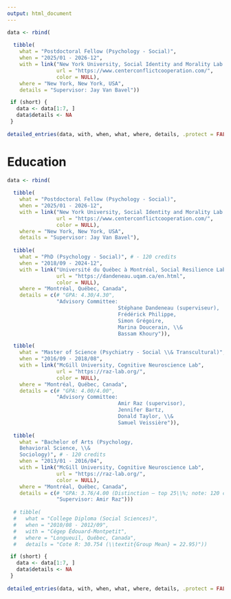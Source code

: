 ```yaml
---
output: html_document
---
```

<!-- # Positions -->

```r
data <- rbind(
  
  tibble(
    what = "Postdoctoral Fellow (Psychology - Social)",
    when = "2025/01 - 2026-12",
    with = link("New York University, Social Identity and Morality Lab \\& Center for Conflict and Cooperation",
                url = "https://www.centerconflictcooperation.com/",
                color = NULL),
    where = "New York, New York, USA",
    details = "Supervisor: Jay Van Bavel"))

 if (short) {
   data <- data[1:7, ]
   data$details <- NA
 }
 
detailed_entries(data, with, when, what, where, details, .protect = FALSE)
```

# Education

```r
data <- rbind(
  
  tibble(
    what = "Postdoctoral Fellow (Psychology - Social)",
    when = "2025/01 - 2026-12",
    with = link("New York University, Social Identity and Morality Lab \\& Center for Conflict and Cooperation",
                url = "https://www.centerconflictcooperation.com/",
                color = NULL),
    where = "New York, New York, USA",
    details = "Supervisor: Jay Van Bavel"),
  
  tibble(
    what = "PhD (Psychology - Social)", # - 120 credits
    when = "2018/09 - 2024-12",
    with = link("Université du Québec à Montréal, Social Resilience Lab",
                url = "https://dandeneau.uqam.ca/en.html",
                color = NULL),
    where = "Montréal, Québec, Canada",
    details = c(# "GPA: 4.30/4.30",
                "Advisory Committee: 
                                    Stéphane Dandeneau (superviseur), 
                                    Frédérick Philippe,
                                    Simon Grégoire, 
                                    Marina Doucerain, \\&
                                    Bassam Khoury")), 

  tibble(
    what = "Master of Science (Psychiatry - Social \\& Transcultural)", # - 45 credits
    when = "2016/09 - 2018/08",
    with = link("McGill University, Cognitive Neuroscience Lab",
                url = "https://raz-lab.org/",
                color = NULL),
    where = "Montréal, Québec, Canada",
    details = c(# "GPA: 4.00/4.00",
                "Advisory Committee: 
                                    Amir Raz (supervisor), 
                                    Jennifer Bartz, 
                                    Donald Taylor, \\&
                                    Samuel Veissière")),
  
  tibble(
    what = "Bachelor of Arts (Psychology, 
    Behavioral Science, \\&
    Sociology)", # - 120 credits
    when = "2013/01 - 2016/04",
    with = link("McGill University, Cognitive Neuroscience Lab",
                url = "https://raz-lab.org/",
                color = NULL),
    where = "Montréal, Québec, Canada",
    details = c(# "GPA: 3.76/4.00 (Distinction – top 25\\%; note: 120 credits is equivalent to 40 classes)",
                "Supervisor: Amir Raz")))
  
  # tibble(
  #   what = "College Diploma (Social Sciences)",
  #   when = "2010/08 - 2012/09",
  #   with = "Cégep Édouard-Montpetit",
  #   where = "Longueuil, Québec, Canada",
  #   details = "Cote R: 30.754 (\\textit{Group Mean} = 22.95)"))

 if (short) {
   data <- data[1:7, ]
   data$details <- NA
 }
 
detailed_entries(data, with, when, what, where, details, .protect = FALSE)
```
